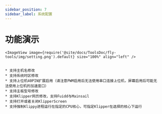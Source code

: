 ```yaml
---
sidebar_position: 7
sidebar_label: 系统配置
---
```





# 功能演示

    <ImageView image={require('@site/docs/ToolsDoc/fly-tools/img/setting.png').default} size="100%" align="left" />


    * 支持主机名修改
    * 支持系统时区修改
    * 支持上位机40PIN扩展启用（请注意PWM启用后无法使用串口连接上位机，屏幕启用后可能无法使用上位机的加速度口）
    * 支持主板型号修改
    * 支持Klipper网页修改，支持Fuidd与Mainsail
    * 支持打开或者关闭KlipperScreen
    * 支持强制Klippy进程运行在指定的CPU核心，可指定Klipper在选择的核心下运行
